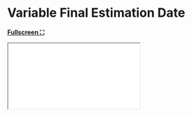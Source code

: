 # Variable Final Estimation Date

[**Fullscreen ⛶**](/hefm/results/SVAR50_4B/SVAR50_4B_forecast_OS_finalEstPeriod/SVAR50_4B_forecast_OS_finalEstPeriod.qmd)

```{=html}
<iframe 
    src="/hefm/results/SVAR50_4B/SVAR50_4B_forecast_OS_finalEstPeriod/SVAR50_4B_forecast_OS_finalEstPeriod.html"
    height={{< var frame_height >}}
    width={{< var frame_width >}}
    style="border: none;"
></iframe>
```